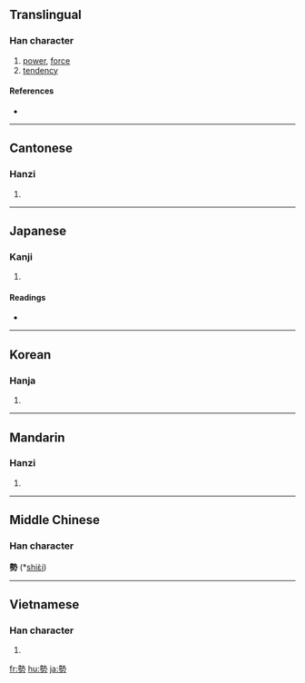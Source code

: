 {{also|势}}
==Translingual==

===Han character===
{{Han char|rn=19|rad=力|as=11|sn=13|four=4542<sub>7</sub>|canj=土戈大尸 (GIKS)}}

# [[power]], [[force]]
# [[tendency]]

====References====
* {{Han ref|kx=0149.040|dkj=02422|dj=0336.110|hdz=10377.030|uh=52E2|ud=21218|bh=B6D5|bd=46805}}

----

==Cantonese==

===Hanzi===
{{yue-hanzi|jyut=|y=sai3}}

# {{defn|Cantonese|sort=力11}}

----

==Japanese==

===Kanji===
{{ja-kanji|grade=5|rs=力11}}

# {{defn|Japanese}}

====Readings====
* {{ja-readings|on=[[せい]] (sei), [[せ]] (se)|kun=[[いきおい]] (ikioi)}}

----

==Korean==

===Hanja===
{{ko-hanja|hangeul=세|rv=se|mr=se}}

# {{defn|Korean|sort=力11}}

----

==Mandarin==

===Hanzi===
{{cmn-hanzi|sim=势|pin=[[shì]] ([[shi4]])|wg=shih<sup>4</sup>}}

# {{defn|Mandarin|sort=力11}}

----

==Middle Chinese==

===Han character===
'''勢''' (*[[shiɛ̀i]])<!--asterisk indicates that this is a reconstructed pronunciation-->

----

==Vietnamese==

===Han character===
{{vi-hantu|[[thế]], [[thể]]|rs=力11}}

# {{defn|Vietnamese|sort=力11}}

[[fr:勢]]
[[hu:勢]]
[[ja:勢]]